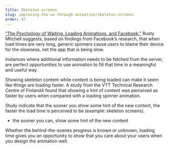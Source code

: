 ```yaml
---
title: Skeleton screens
slug: improving-the-ux-through-animation/skeleton-screens
order: 47
---
```


<SlideTemplate title="Skeleton screens">

[“The Psychology of Waiting, Loading Animations, and Facebook,”](https://mercury.io/blog/the-psychology-of-waiting-loading-animations-and-facebook) Rusty Mitchell suggests, based on findings from Facebook’s research, that when load times are very long, generic spinners cause users to blame their device for the slowness, not the app that is being slow.

Instances where additional information needs to be fetched from the server, are perfect opportunities to use animation to fill that time in a meaningful and useful way.

Showing skeleton content while content is being loaded can make it seem like things are loading faster. A study from the VTT Technical Research Centre of Finland4 found that showing a hint of content was perceived as faster by users when compared with a loading spinner animation.

Study indicate that the sooner you show some hint of the new content, the faster the load time is perceived to be (example: skeleton screens).

- the sooner you can, show some hint of the new content

Whether the behind-the-scenes progress is known or unknown, loading time gives you an opportunity to show that you care about your users when you design the animation well.

</SlideTemplate>


